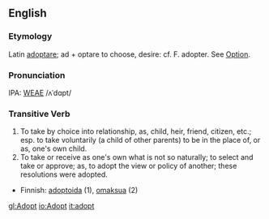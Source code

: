==English==
===Etymology===
Latin [[adoptare]]; ad + optare to choose, desire: cf. F. adopter.  See [[Option]].

===Pronunciation===
IPA: [[WEAE]] /ʌˈdɑpt/

===Transitive Verb===
# To take by choice into relationship, as, child, heir, friend, citizen, etc.; esp. to take voluntarily (a child of other parents) to be in the place of, or as, one's own child.
# To take or receive as one's own what is not so naturally; to select and take or approve; as, to adopt the view or policy of another; these resolutions were adopted.

*Finnish: [[adoptoida]] (1), [[omaksua]] (2)

[[gl:Adopt]]
[[io:Adopt]]
[[it:adopt]]